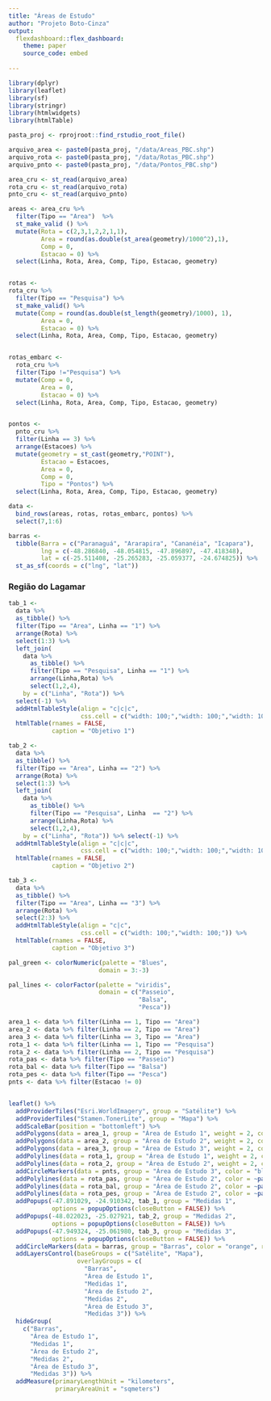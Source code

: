 ```yaml
---
title: "Áreas de Estudo"
author: "Projeto Boto-Cinza"
output:
  flexdashboard::flex_dashboard:
    theme: paper
    source_code: embed
    
---
```


```r
library(dplyr) 
library(leaflet)  
library(sf)
library(stringr)
library(htmlwidgets)
library(htmlTable)

pasta_proj <- rprojroot::find_rstudio_root_file()

arquivo_area <- paste0(pasta_proj, "/data/Areas_PBC.shp")
arquivo_rota <- paste0(pasta_proj, "/data/Rotas_PBC.shp")
arquivo_pnto <- paste0(pasta_proj, "/data/Pontos_PBC.shp")

area_cru <- st_read(arquivo_area)
rota_cru <- st_read(arquivo_rota)
pnto_cru <- st_read(arquivo_pnto)

areas <- area_cru %>%
  filter(Tipo == "Area")  %>%
  st_make_valid () %>%
  mutate(Rota = c(2,3,1,2,2,1,1), 
         Area = round(as.double(st_area(geometry)/1000^2),1),
         Comp = 0,
         Estacao = 0) %>%
  select(Linha, Rota, Area, Comp, Tipo, Estacao, geometry)


rotas <- 
rota_cru %>%
  filter(Tipo == "Pesquisa") %>%
  st_make_valid() %>%
  mutate(Comp = round(as.double(st_length(geometry)/1000), 1), 
         Area = 0,
         Estacao = 0) %>%
  select(Linha, Rota, Area, Comp, Tipo, Estacao, geometry)


rotas_embarc <- 
  rota_cru %>%
  filter(Tipo !="Pesquisa") %>%
  mutate(Comp = 0,
         Area = 0,
         Estacao = 0) %>%
  select(Linha, Rota, Area, Comp, Tipo, Estacao, geometry)


pontos <-
  pnto_cru %>% 
  filter(Linha == 3) %>%
  arrange(Estacoes) %>%
  mutate(geometry = st_cast(geometry,"POINT"),
         Estacao = Estacoes,
         Area = 0,
         Comp = 0,
         Tipo = "Pontos") %>% 
  select(Linha, Rota, Area, Comp, Tipo, Estacao, geometry)

data <- 
  bind_rows(areas, rotas, rotas_embarc, pontos) %>%
  select(7,1:6)

barras <-
  tibble(Barra = c("Paranaguá", "Ararapira", "Cananéia", "Icapara"),
         lng = c(-48.286840, -48.054815, -47.896897, -47.418348),
         lat = c(-25.511408, -25.265283, -25.059377, -24.674825)) %>%
  st_as_sf(coords = c("lng", "lat"))


```


### Região do Lagamar

```r

tab_1 <- 
  data %>%
  as_tibble() %>%
  filter(Tipo == "Area", Linha == "1") %>% 
  arrange(Rota) %>% 
  select(1:3) %>% 
  left_join(
    data %>%
      as_tibble() %>%
      filter(Tipo == "Pesquisa", Linha == "1") %>%
      arrange(Linha,Rota) %>%
      select(1,2,4),
    by = c("Linha", "Rota")) %>%
  select(-1) %>%
  addHtmlTableStyle(align = "c|c|c", 
                    css.cell = c("width: 100;","width: 100;","width: 100;")) %>%
  htmlTable(rnames = FALSE,
            caption = "Objetivo 1")

tab_2 <- 
  data %>%
  as_tibble() %>%
  filter(Tipo == "Area", Linha == "2") %>% 
  arrange(Rota) %>% 
  select(1:3) %>% 
  left_join(
    data %>% 
      as_tibble() %>%
      filter(Tipo == "Pesquisa", Linha  == "2") %>%
      arrange(Linha,Rota) %>%
      select(1,2,4),
    by = c("Linha", "Rota")) %>% select(-1) %>%
  addHtmlTableStyle(align = "c|c|c", 
                    css.cell = c("width: 100;","width: 100;","width: 100;")) %>%
  htmlTable(rnames = FALSE,
            caption = "Objetivo 2")

tab_3 <- 
  data %>% 
  as_tibble() %>%
  filter(Tipo == "Area", Linha == "3") %>%
  arrange(Rota) %>%
  select(2:3) %>% 
  addHtmlTableStyle(align = "c|c", 
                    css.cell = c("width: 100;","width: 100;")) %>%
  htmlTable(rnames = FALSE,
            caption = "Objetivo 3")

```


```r

pal_green <- colorNumeric(palette = "Blues",
                         domain = 3:-3)

pal_lines <- colorFactor(palette = "viridis",
                         domain = c("Passeio",
                                    "Balsa",
                                    "Pesca"))

area_1 <- data %>% filter(Linha == 1, Tipo == "Area")
area_2 <- data %>% filter(Linha == 2, Tipo == "Area")
area_3 <- data %>% filter(Linha == 3, Tipo == "Area")
rota_1 <- data %>% filter(Linha == 1, Tipo == "Pesquisa")
rota_2 <- data %>% filter(Linha == 2, Tipo == "Pesquisa")
rota_pas <- data %>% filter(Tipo == "Passeio")
rota_bal <- data %>% filter(Tipo == "Balsa")
rota_pes <- data %>% filter(Tipo == "Pesca")
pnts <- data %>% filter(Estacao != 0)


leaflet() %>%
  addProviderTiles("Esri.WorldImagery", group = "Satélite") %>%
  addProviderTiles("Stamen.TonerLite", group = "Mapa") %>%
  addScaleBar(position = "bottomleft") %>%
  addPolygons(data = area_1, group = "Área de Estudo 1", weight = 2, color = ~pal_green(Rota)) %>%
  addPolygons(data = area_2, group = "Área de Estudo 2", weight = 2, color = ~pal_green(Rota)) %>%
  addPolygons(data = area_3, group = "Área de Estudo 3", weight = 2, color = ~pal_green(Rota)) %>%
  addPolylines(data = rota_1, group = "Área de Estudo 1", weight = 2, color = ~pal_green(Rota)) %>%
  addPolylines(data = rota_2, group = "Área de Estudo 2", weight = 2, color = ~pal_green(Rota)) %>%
  addCircleMarkers(data = pnts, group = "Área de Estudo 3", color = "blue", radius = 5) %>%
  addPolylines(data = rota_pas, group = "Área de Estudo 2", color = ~pal_lines(Tipo)) %>%
  addPolylines(data = rota_bal, group = "Área de Estudo 2", color = ~pal_lines(Tipo)) %>%
  addPolylines(data = rota_pes, group = "Área de Estudo 2", color = ~pal_lines(Tipo)) %>%
  addPopups(-47.891029, -24.910342, tab_1, group = "Medidas 1",
            options = popupOptions(closeButton = FALSE)) %>%
  addPopups(-48.022023, -25.027921, tab_2, group = "Medidas 2",
            options = popupOptions(closeButton = FALSE)) %>%
  addPopups(-47.949324, -25.061980, tab_3, group = "Medidas 3",
            options = popupOptions(closeButton = FALSE)) %>%
  addCircleMarkers(data = barras, group = "Barras", color = "orange", radius = 7) %>%
  addLayersControl(baseGroups = c("Satélite", "Mapa"),
                   overlayGroups = c(
                     "Barras",
                     "Área de Estudo 1",
                     "Medidas 1",
                     "Área de Estudo 2",
                     "Medidas 2",
                     "Área de Estudo 3",
                     "Medidas 3")) %>%
  hideGroup(
    c("Barras",
      "Área de Estudo 1",
      "Medidas 1",
      "Área de Estudo 2",
      "Medidas 2",
      "Área de Estudo 3",
      "Medidas 3")) %>%
  addMeasure(primaryLengthUnit = "kilometers",
             primaryAreaUnit = "sqmeters")


```

